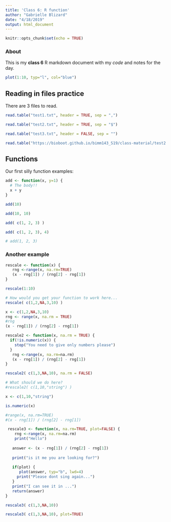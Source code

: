 ```yaml
---
title: 'Class 6: R function'
author: "Gabrielle Blizard"
date: "4/18/2019"
output: html_document
---
```


```r
knitr::opts_chunk$set(echo = TRUE)
```

### About
This is my **class 6** R markdown document with my *code* and notes for the day.

```r
plot(1:10, typ="l", col="blue")
```

## Reading in files practice

There are 3 files to read.

```r
read.table("test1.txt", header = TRUE, sep = ",")
```


```r
read.table("test2.txt", header = TRUE, sep = "$")
```


```r
read.table("test3.txt", header = FALSE, sep = "")
```


```r
read.table("https://bioboot.github.io/bimm143_S19/class-material/test2.txt", header = TRUE, sep = "$")
```


## Functions

Our first silly function examples:

```r
add <- function(x, y=1) {
  # The body!!
  x + y
}
```

```r
add(10)
```

```r
add(10, 10)
```

```r
add( c(1, 2, 3) )
```

```r
add( c(1, 2, 3), 4)
```

```r
# add(1, 2, 3)
```


### Another example

```r
rescale <- function(x) {
   rng <-range(x, na.rm=TRUE)
   (x - rng[1]) / (rng[2] - rng[1])
}

```

```r
rescale(1:10)
```

```r
# How would you get your function to work here...
rescale( c(1,2,NA,3,10) )
```


```r
x <- c(1,2,NA,3,10) 
rng <- range(x, na.rm = TRUE)
#rng
(x - rng[1]) / (rng[2] - rng[1])
```

```r
rescale2 <- function(x, na.rm = TRUE) {
  if(!is.numeric(x)) {
    stop("You need to give only numbers please")
  }
   rng <-range(x, na.rm=na.rm)
   (x - rng[1]) / (rng[2] - rng[1])
}
```

```r
rescale2( c(1,3,NA,10), na.rm = FALSE)
```

```r
# What should we do here?
#rescale2( c(1,10,"string") )
```


```r
x <- c(1,10,"string")

is.numeric(x)

#range(x, na.rm=TRUE)
#(x - rng[1]) / (rng[2] - rng[1])
```

```r
 rescale3 <- function(x, na.rm=TRUE, plot=FALSE) {
    rng <-range(x, na.rm=na.rm)
    print("Hello")
    
   answer <- (x - rng[1]) / (rng[2] - rng[1])
   
   print("is it me you are looking for?")
   
   if(plot) {
      plot(answer, typ="b", lwd=4)
     print("Please dont sing again...")
   }
   print("I can see it in ...")
   return(answer)
}
```

```r
rescale3( c(1,3,NA,10))
```

```r
rescale3( c(1,3,NA,10), plot=TRUE)
```

